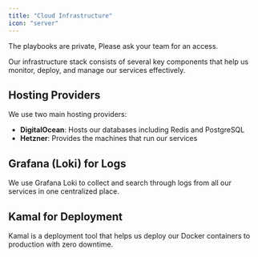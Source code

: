 ```yaml
---
title: "Cloud Infrastructure"
icon: "server"
---
```


<Warning>
  The playbooks are private, Please ask your team for an access.
</Warning>


Our infrastructure stack consists of several key components that help us monitor, deploy, and manage our services effectively.

## Hosting Providers

We use two main hosting providers:

- **DigitalOcean**: Hosts our databases including Redis and PostgreSQL
- **Hetzner**: Provides the machines that run our services

## Grafana (Loki) for Logs

We use Grafana Loki to collect and search through logs from all our services in one centralized place.

## Kamal for Deployment

Kamal is a deployment tool that helps us deploy our Docker containers to production with zero downtime.
